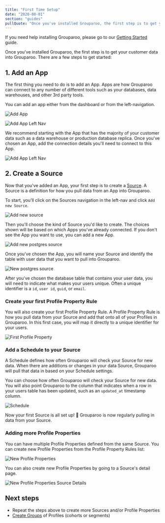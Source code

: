```yaml
---
title: "First Time Setup"
date: "2020-08-01"
section: "guides"
pullQuote: "Once you've installed Grouparoo, the first step is to get your customer data into Grouparoo."
---
```


If you need help installing Grouparoo, please go to our [Getting Started](/docs/deployment) guide.

Once you've installed Grouparoo, the first step is to get your customer data into Grouparoo. There are a few steps to get started:

## 1. Add an App

The first thing you need to do is to add an App. Apps are how Grouparoo can connect to any number of different tools such as your databases, data warehouses, and other 3rd party tools.

You can add an app either from the dashboard or from the left-navigation.

<Image
  unsized
  centered
  source="Add App"
  alt="Add App"
  src="docs/guides/add-app.png"
/>

<Image
  unsized
  centered
  source="Add Left Nav"
  alt="Add App Left Nav"
  src="docs/guides/add-app-nav.png"
/>

We recommend starting with the App that has the majority of your customer data such as a data warehouse or production database replica. Once you've chosen an App, add the connection details you'll need to connect to this App.

<Image
  unsized
  centered
  source="Add Left Nav"
  alt="Add App Left Nav"
  src="docs/guides/add-app-postgres.png"
/>

## 2. Create a Source

Now that you've added an App, your first step is to create a [Source](/docs/guides/product-concepts). A Source is a definition for how you pull data from an App into Grouparoo.

To start, you'll click on the Sources navigation in the left-nav and click `Add new Source`.

<Image
  unsized
  centered
  source="Add new source"
  alt="Add new source"
  src="docs/guides/add-new-source.png"
/>

Then you'll choose the kind of Source you'd like to create. The choices shown will be based on which Apps you've already connected. If you don't see the App you want to use, you can add a new App.

<Image
  unsized
  centered
  source="Add new postgres source"
  alt="Add new postgres source"
  src="docs/guides/add-new-source-choose-app.png"
/>

Once you've chosen the App, you will name your Source and identify the table with user data that you want to pull into Grouparoo.

<Image
  unsized
  centered
  source="New postgres source"
  alt="New postgres source"
  src="docs/guides/new-source-postgres.png"
/>

After you've chosen the database table that contains your user data, you will need to indicate what makes your users unique. Often a unique identifier is a `id`, `user id`, `guid`, or `email`.

### Create your first Profile Property Rule

You will also create your first Profile Property Rule. A Profile Property Rule is how you pull data from your Source and add that onto all of your Profiles in Grouparoo. In this first case, you will map it directly to a unique identifier for your users.

<Image
  unsized
  centered
  source="First Profile Property"
  alt="First Profile Property"
  src="docs/guides/new-source-bootstrap.png"
/>

### Add a Schedule to your Source

A Schedule defines how often Grouparoo will check your Source for new data. When there are additions or changes in your data Source, Grouparoo will pull that data in based on your Schedule settings.

You can choose how often Grouparoo will check your Source for new data. You will also point Grouparoo to the column that indicates when a row in your users table has been updated, such as an `updated_at` timestamp column.

<Image
  unsized
  centered
  source="Schedule"
  alt="Schedule"
  src="docs/guides/new-source-schedule.png"
/>

Now your first Source is all set up! 🎉 Grouparoo is now regularly pulling in data from your Source.

### Adding more Profile Properties

You can have multiple Profile Properties defined from the same Source. You can create new Profile Properties from the Profile Property Rules list:

<Image
  unsized
  centered
  source="New Profile Properties"
  alt="New Profile Properties"
  src="docs/guides/new-profile-properties.png"
/>

You can also create new Profile Properties by going to a Source's detail page.

<Image
  unsized
  centered
  source="New Profile Properties Source Details"
  alt="New Profile Properties Source Details"
  src="docs/guides/new-profile-properties-source-detail.png"
/>

## Next steps

- Repeat the steps above to create more Sources and/or Profile Properties
- [Create Groups](/docs/guides/create-groups) of Profiles (cohorts or segments)
